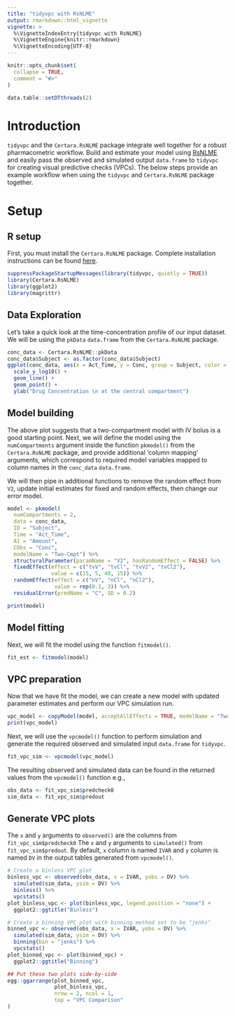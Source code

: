 ```yaml
---
title: "tidyvpc with RsNLME"
output: rmarkdown::html_vignette
vignette: >
  %\VignetteIndexEntry{tidyvpc with RsNLME}
  %\VignetteEngine{knitr::rmarkdown}
  %\VignetteEncoding{UTF-8}
---
```


```r
knitr::opts_chunk$set(
  collapse = TRUE,
  comment = "#>"
)
```

```r
data.table::setDTthreads(2)
```

# Introduction

`tidyvpc` and the `Certara.RsNLME` package integrate well together for a robust pharmacometric workflow. Build and estimate your model using [RsNLME](https://certara.github.io/R-RsNLME/index.html) and easily pass the observed and simulated output `data.frame` to `tidyvpc` for creating visual predictive checks (VPCs). The below steps provide an example workflow when using the `tidyvpc` and `Certara.RsNLME` package together.

# Setup

## R setup

First, you must install the `Certara.RsNLME` package. Complete installation instructions can be found [here](https://certara.github.io/R-RsNLME/articles/installation.html).

```r
suppressPackageStartupMessages(library(tidyvpc, quietly = TRUE))
library(Certara.RsNLME)
library(ggplot2)
library(magrittr)
```

## Data Exploration 

Let's take a quick look at the time-concentration profile of our input dataset. We will be using the `pkData` `data.frame` from the `Certara.RsNLME` package.

```r
conc_data <- Certara.RsNLME::pkData
conc_data$Subject <- as.factor(conc_data$Subject)
ggplot(conc_data, aes(x = Act_Time, y = Conc, group = Subject, color = Subject)) +
  scale_y_log10() +
  geom_line() +
  geom_point() +
  ylab("Drug Concentration \n at the central compartment")
```

## Model building

The above plot suggests that a two-compartment model with IV bolus is a good starting point. Next, we will define the model using the `numCompartments` argument inside the function `pkmodel()` from the `Certara.RsNLME` package, and provide additional 'column mapping' arguments, which correspond to required model variables mapped to column names in the `conc_data` `data.frame`. 

We will then pipe in additional functions to remove the random effect from `V2`, update initial estimates for fixed and random effects, then change our error model.

```r
model <- pkmodel(
  numCompartments = 2,
  data = conc_data,
  ID = "Subject",
  Time = "Act_Time",
  A1 = "Amount",
  CObs = "Conc",
  modelName = "Two-Cmpt") %>%
  structuralParameter(paramName = "V2", hasRandomEffect = FALSE) %>%
  fixedEffect(effect = c("tvV", "tvCl", "tvV2", "tvCl2"),
              value = c(15, 5, 40, 15)) %>%
  randomEffect(effect = c("nV", "nCl", "nCl2"),
               value = rep(0.1, 3)) %>%
  residualError(predName = "C", SD = 0.2)

print(model)
```

## Model fitting

Next, we will fit the model using the function `fitmodel()`.

```r
fit_est <- fitmodel(model)
```

## VPC preparation

Now that we have fit the model, we can create a new model with updated parameter estimates and perform our VPC simulation run.

```r
vpc_model <- copyModel(model, acceptAllEffects = TRUE, modelName = "Two-Cmpt-VPC")
print(vpc_model)
```

Next, we will use the `vpcmodel()` function to perform simulation and generate the required observed and simulated input `data.frame` for `tidyvpc`.

```r
fit_vpc_sim <- vpcmodel(vpc_model)
```

The resulting observed and simulated data can be found in the returned values from the `vpcmodel()` function e.g.,

```r
obs_data <- fit_vpc_sim$predcheck0
sim_data <- fit_vpc_sim$predout
```

## Generate VPC plots

The `x` and `y` arguments to `observed()` are the columns from `fit_vpc_sim$predcheck0`   The `x` and `y` arguments to `simulated()` from `fit_vpc_sim$predout`. By default, `x` column is named `IVAR` and `y` column is named `DV` in the output tables generated from `vpcmodel()`.

```r
# Create a binless VPC plot
binless_vpc <- observed(obs_data, x = IVAR, yobs = DV) %>%
  simulated(sim_data, ysim = DV) %>%
  binless() %>%
  vpcstats()
plot_binless_vpc <- plot(binless_vpc, legend.position = "none") +
  ggplot2::ggtitle("Binless")

# Create a binning VPC plot with binning method set to be "jenks"
binned_vpc <- observed(obs_data, x = IVAR, yobs = DV) %>%
  simulated(sim_data, ysim = DV) %>%
  binning(bin = "jenks") %>%
  vpcstats()
plot_binned_vpc <- plot(binned_vpc) +
  ggplot2::ggtitle("Binning")

## Put these two plots side-by-side
egg::ggarrange(plot_binned_vpc,
               plot_binless_vpc,
               nrow = 2, ncol = 1,
               top = "VPC Comparison"
)
```
